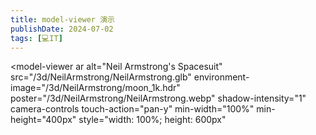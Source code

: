 ```yaml
---
title: model-viewer 演示
publishDate: 2024-07-02
tags: [💻IT]
---
```


<script is:inline type="module" src="/scripts/model-viewer.min.js"></script>

<model-viewer
ar
alt="Neil Armstrong's Spacesuit"
src="/3d/NeilArmstrong/NeilArmstrong.glb"
environment-image="/3d/NeilArmstrong/moon_1k.hdr"
poster="/3d/NeilArmstrong/NeilArmstrong.webp"
shadow-intensity="1"
camera-controls
touch-action="pan-y"
min-width="100%"
min-height="400px"
style="width: 100%; height: 600px"
></model-viewer>
